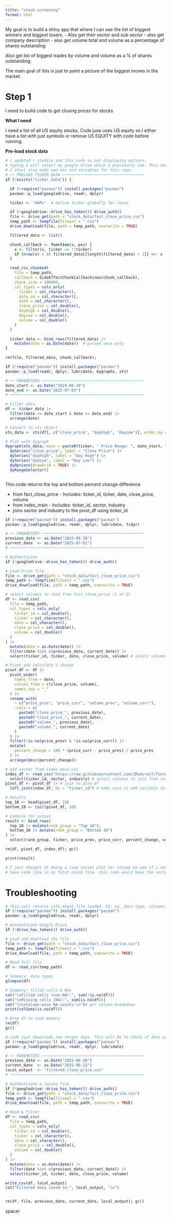 ```yaml
---
title: "stock screening"
format: html
---
```



My goal is to build a shiny app that where I can see the list of biggest winners and biggest losers. 
- Also get their sector and sub sector
- also get company description
- also get volume total and volume as a percentage of shares outstanding
  
Also get list of biggest trades by volume and volume as a % of shares outstanding. 


The main goal of this is just to paint a picture of the biggest moves in the market. 

# Step 1

I need to build code to get closing prices for stocks 

**What I need** 

I need a list of all US equity stocks. Code juse uses US equity so I either have a list with just symbols or remove US EQUITY with code before running.



**Pre-load stock data**

```r
# i updated r studiio and this code is not displaying options. 
# typing 2 will select my google drive which I previously use. This needs to be fixed. 
# I shoul also make own env and variables for this repo. 
# ── PRELOAD TICKER DATA ────────────────────────────────────
if (!exists("ticker_data")) {

  if (!require("pacman")) install.packages("pacman")
  pacman::p_load(googledrive, readr, dplyr)

  ticker <- "AAPL"  # define ticker globally for reuse

  if (!googledrive::drive_has_token()) drive_auth()
  file <- drive_get(path = "stock_data/fact_close_price.csv")
  temp_path <- tempfile(fileext = ".csv")
  drive_download(file, path = temp_path, overwrite = TRUE)

  filtered_data <- list()

  chunk_callback <- function(x, pos) {
    x <- filter(x, ticker == !!ticker)
    if (nrow(x) > 0) filtered_data[[length(filtered_data) + 1]] <<- x
  }

  read_csv_chunked(
    file = temp_path,
    callback = SideEffectChunkCallback$new(chunk_callback),
    chunk_size = 100000,
    col_types = cols_only(
      ticker = col_character(),
      date_id = col_character(),
      date = col_character(),
      close_price = col_double(),
      dayHigh = col_double(),
      dayLow = col_double(),
      volume = col_double()
    )
  )

  ticker_data <- bind_rows(filtered_data) |> 
    mutate(date = as.Date(date))  # parsed once only
}

rm(file, filtered_data, chunk_callback);

```




```r

if (!require("pacman")) install.packages("pacman")
pacman::p_load(readr, dplyr, lubridate, dygraphs, xts)

# ── PARAMETERS ─────────────────────────────────────────────
date_start <- as.Date("2024-06-10")
date_end <- as.Date("2025-07-03")
# ───────────────────────────────────────────────────────────

# Filter data
df <- ticker_data |>
  filter(date >= date_start & date <= date_end) |>
  arrange(date)

# Convert to xts object
xts_data <- xts(df[, c("close_price", "dayHigh", "dayLow")], order.by = df$date)

# Plot with dygraph
dygraph(xts_data, main = paste0(ticker, " Price Range: ", date_start, " to ", date_end)) |>
  dySeries("close_price", label = "Close Price") |>
  dySeries("dayHigh", label = "Day High") |>
  dySeries("dayLow", label = "Day Low") |>
  dyOptions(drawGrid = TRUE) |>
  dyRangeSelector()



```









This code returns the top and bottom percent change difference

- from fact_close_price - Includes: ticker_id, ticker, date, close_price, volume
- from index_main - Includes: ticker_id, sector, industry
- joins sector and industry to the pivot_df using ticker_id



```r
if (!require("pacman")) install.packages("pacman")
pacman::p_load(googledrive, readr, dplyr, lubridate, tidyr)

# ── PARAMETERS ─────────────────────────────────────────────
previous_date <- as.Date("2025-06-30")
current_date  <- as.Date("2025-07-01")
# ───────────────────────────────────────────────────────────

# Authenticate
if (!googledrive::drive_has_token()) drive_auth()

# Load Drive file
file <- drive_get(path = "stock_data/fact_close_price.csv")
temp_path <- tempfile(fileext = ".csv")
drive_download(file, path = temp_path, overwrite = TRUE)

# select columns to read from fact_close_price (1 of 2)
df <- read_csv(
  file = temp_path,
  col_types = cols_only(
    ticker_id = col_double(),
    ticker = col_character(),
    date = col_character(),
    close_price = col_double(),
    volume = col_double()
  )
) |>
  mutate(date = as.Date(date)) |>
  filter(date %in% c(previous_date, current_date)) |>
  select(ticker_id, ticker, date, close_price, volume) # select columns to include from fact_close_price (2 of 2)

# Pivot and calculate % change
pivot_df <- df |>
  pivot_wider(
    names_from = date,
    values_from = c(close_price, volume),
    names_sep = "_"
  ) |>
  rename_with(
    ~ c("price_prev", "price_curr", "volume_prev", "volume_curr"),
    .cols = c(
      paste0("close_price_", previous_date),
      paste0("close_price_", current_date),
      paste0("volume_", previous_date),
      paste0("volume_", current_date)
    )
  ) |>
  filter(!is.na(price_prev) & !is.na(price_curr)) |>
  mutate(
    percent_change = 100 * (price_curr - price_prev) / price_prev
  ) |>
  arrange(desc(percent_change))

# Add sector from index_main.csv
index_df <- read_csv("https://raw.githubusercontent.com/1Ramirez7/fintech-notebook/refs/heads/main/stock_trading_models/stock_screening/sql/index_main.csv") |>
  select(ticker_id, sector, industry) # select columns to join from index_main to pivot_df (sector, idustry, etc)
pivot_df <- pivot_df |> # join to pivo_df
  left_join(index_df, by = "ticker_id") # make sure to add variable to result select.

# Results
top_10 <- head(pivot_df, 10)
bottom_10 <- tail(pivot_df, 10)

# Combine for output
result <- bind_rows(
  top_10 |> mutate(rank_group = "Top 10"),
  bottom_10 |> mutate(rank_group = "Bottom 10")
) |>
  select(rank_group, ticker, price_prev, price_curr, percent_change, volume_prev, volume_curr, sector, industry)

rm(df, pivot_df, index_df); gc()

print(result)

# I just thought of doing a time series plot for volume to see if i notice random spikes before large spikes in price
# have code like in my fetch colab file. this code would have the sector and industry volume totals. 
```






























































































































































































# Troubleshooting


```r
# This cell returns info about file laoded. EG: na, data type, columns.
if (!require("pacman")) install.packages("pacman")
pacman::p_load(googledrive, readr, dplyr)

# Authenticate Google Drive
if (!drive_has_token()) drive_auth()

# Load and download the file
file <- drive_get(path = "stock_data/fact_close_price.csv")
temp_path <- tempfile(fileext = ".csv")
drive_download(file, path = temp_path, overwrite = TRUE)

# Read full file
df <- read_csv(temp_path)

# Summary: data types
glimpse(df)

# Summary: filled cells & NAs
cat("\nFilled cells (non-NA):", sum(!is.na(df)))
cat("\nMissing cells (NA):", sum(is.na(df)))
cat("\n\nColumn-wise NA counts:\n")# per column breakdown
print(colSums(is.na(df)))

# Drop df to save memory
rm(df)
gc()
```




```r
# code just downloads two target days. This will be to check if data was fetch correctly. 
if (!require("pacman")) install.packages("pacman")
pacman::p_load(googledrive, readr, dplyr, lubridate)

# ── PARAMETERS ─────────────────────────────────────────────
previous_date <- as.Date("2025-06-20")
current_date  <- as.Date("2025-06-23")
local_output  <- "filtered_close_price.csv"
# ───────────────────────────────────────────────────────────

# Authenticate & locate file
if (!googledrive::drive_has_token()) drive_auth()
file <- drive_get(path = "stock_data/fact_close_price.csv")
temp_path <- tempfile(fileext = ".csv")
drive_download(file, path = temp_path, overwrite = TRUE)

# Read & filter
df <- read_csv(
  file = temp_path,
  col_types = cols_only(
    ticker_id = col_double(),
    ticker = col_character(),
    date = col_character(),
    close_price = col_double(),
    volume = col_double()
  )
) |>
  mutate(date = as.Date(date)) |>
  filter(date %in% c(previous_date, current_date)) |>
  select(ticker_id, ticker, date, close_price, volume)

write_csv(df, local_output)
cat("Filtered data saved to:", local_output, "\n")


rm(df, file, previous_date, current_date, local_output); gc()

```














spacer